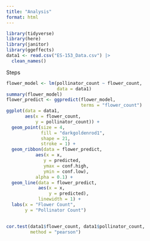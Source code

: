 ```yaml
---
title: "Analysis"
format: html
---
```


```r
library(tidyverse)
library(here)
library(janitor)
library(ggeffects)
data1 <- read.csv("ES-153_Data.csv") |> 
  clean_names()
```

Steps
```r

flower_model <- lm(pollinator_count ~ flower_count,
                   data = data1)
summary(flower_model)
flower_predict <- ggpredict(flower_model, 
                            terms = "flower_count") 
ggplot(data = data1,
       aes(x = flower_count,
           y = pollinator_count)) + 
  geom_point(size = 4,
             fill = "darkgoldenrod1",
             shape = 21,
             stroke = 1) + 
  geom_ribbon(data = flower_predict,
           aes(x = x,
              y = predicted,
              ymax = conf.high,
              ymin = conf.low),
           alpha = 0.1) + 
  geom_line(data = flower_predict,
            aes(x = x,
                y = predicted),
            linewidth = 1) + 
  labs(x = "Flower Count",
       y = "Pollinator Count")
              

```
```r
cor.test(data1$flower_count, data1$pollinator_count,
         method = "pearson")

```

